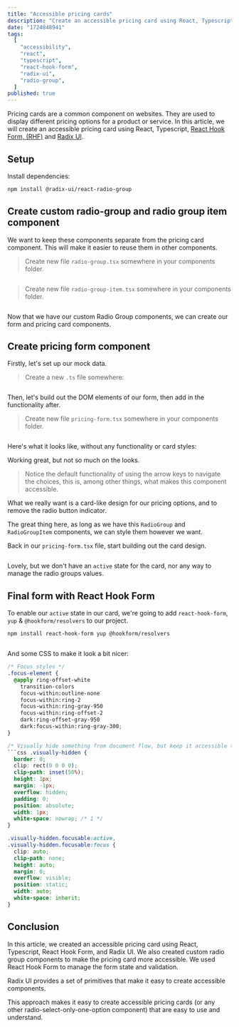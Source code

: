 ```yaml
---
title: "Accessible pricing cards"
description: "Create an accessible pricing card using React, Typescript, React Hook Form, and Radix UI."
date: "1724848941"
tags:
  [
    "accessibility",
    "react",
    "typescript",
    "react-hook-form",
    "radix-ui",
    "radio-group",
  ]
published: true
---
```


Pricing cards are a common component on websites. They are used to display different pricing options for a product or service. In this article, we will create an accessible pricing card using React, Typescript, [React Hook Form, (RHF)](https://github.com/react-hook-form/react-hook-form) and [Radix UI](https://www.radix-ui.com/primitives/docs/components/radio-group).

## Setup

Install dependencies:

```bash
npm install @radix-ui/react-radio-group
```

## Create custom radio-group and radio group item component

We want to keep these components separate from the pricing card component. This will make it easier to reuse them in other components.

> Create new file `radio-group.tsx` somewhere in your components folder.

```tsx filepath="components/examples/pricing-form/radio-group.tsx"

```

> Create new file `radio-group-item.tsx` somewhere in your components folder.

```tsx filepath="components/examples/pricing-form/radio-group-item.tsx"

```

Now that we have our custom Radio Group components, we can create our form and pricing card components.

## Create pricing form component

Firstly, let's set up our mock data.

> Create a new `.ts` file somewhere:

```tsx filepath="components/examples/pricing-form/pricing-data.ts"

```

Then, let's build out the DOM elements of our form, then add in the functionality after.

> Create new file `pricing-form.tsx` somewhere in your components folder.

```tsx filepath="components/examples/pricing-form/pricing-form-just-dom.tsx"

```

Here's what it looks like, without any functionality or card styles:

<ElementShowcase>
  <PricingFormJustDom />
</ElementShowcase>

Working great, but not so much on the looks.

> Notice the default functionality of using the arrow keys to navigate the choices,
> this is, among other things, what makes this component accessible.

What we really want is a card-like design for our pricing options, and to remove the radio button indicator.

The great thing here, as long as we have this `RadioGroup` and `RadioGroupItem` components, we can style them however we want.

Back in our `pricing-form.tsx` file, start building out the card design.

```tsx filepath="components/examples/pricing-form/pricing-form-just-dom-and-card.tsx"

```

<ElementShowcase>
  <PricingFormJustDomWithCard />
</ElementShowcase>

Lovely, but we don't have an `active` state for the card, nor any way to manage the radio groups values.

## Final form with React Hook Form

To enable our `active` state in our card, we're going to add `react-hook-form`, `yup` & `@hookform/resolvers` to our project.

```bash
npm install react-hook-form yup @hookform/resolvers
```

```tsx filepath="components/examples/pricing-form/pricing-form-just-dom-and-card-rhf.tsx"

```

And some CSS to make it look a bit nicer:

````css
/* Focus styles */
.focus-element {
  @apply ring-offset-white
    transition-colors
    focus-within:outline-none
    focus-within:ring-2
    focus-within:ring-gray-950
    focus-within:ring-offset-2
    dark:ring-offset-gray-950
    dark:focus-within:ring-gray-300;
}

/* Visually hide something from document flow, but keep it accessible to screen readers: */
```css .visually-hidden {
  border: 0;
  clip: rect(0 0 0 0);
  clip-path: inset(50%);
  height: 1px;
  margin: -1px;
  overflow: hidden;
  padding: 0;
  position: absolute;
  width: 1px;
  white-space: nowrap; /* 1 */
}

.visually-hidden.focusable:active,
.visually-hidden.focusable:focus {
  clip: auto;
  clip-path: none;
  height: auto;
  margin: 0;
  overflow: visible;
  position: static;
  width: auto;
  white-space: inherit;
}
````

<ElementShowcase>
  <PricingFormJustDomWithCardWithRHF />
</ElementShowcase>

## Conclusion

In this article, we created an accessible pricing card using React, Typescript, React Hook Form, and Radix UI.
We also created custom radio group components to make the pricing card more accessible.
We used React Hook Form to manage the form state and validation.

Radix UI provides a set of primitives that make it easy to create accessible components.

This approach makes it easy to create accessible pricing cards (or any other radio-select-only-one-option component) that are easy to use and understand.
